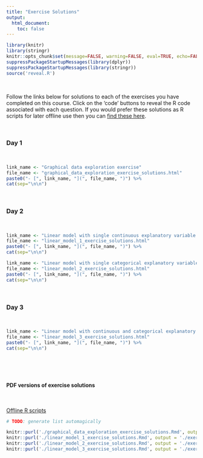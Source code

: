 ```yaml
---
title: "Exercise Solutions"
output: 
  html_document:
    toc: false
---
```


```r
library(knitr)
library(stringr)
knitr::opts_chunk$set(message=FALSE, warning=FALSE, eval=TRUE, echo=FALSE)
suppressPackageStartupMessages(library(dplyr))
suppressPackageStartupMessages(library(stringr))
source('reveal.R')
```

\  

Follow the links below for solutions to each of the exercises you have completed on this course. Click on the 'code' buttons to reveal the R code associated with each question. If you would prefer these solutions as R scripts for later offline use then you can [find these here](course_code.html).

\  

### Day 1

\  

```r
link_name <- "Graphical data exploration exercise"
file_name <- "graphical_data_exploration_exercise_solutions.html"
paste0("- [", link_name, "](", file_name, ")") %>%
cat(sep="\n\n")
```

\  

### Day 2

\  

```r
link_name <- "Linear model with single continuous explanatory variable exercise"
file_name <- "linear_model_1_exercise_solutions.html"
paste0("- [", link_name, "](", file_name, ")") %>%
cat(sep="\n\n")
```

```r
link_name <- "Linear model with single categorical explanatory variable exercise"
file_name <- "linear_model_2_exercise_solutions.html"
paste0("- [", link_name, "](", file_name, ")") %>%
cat(sep="\n\n")
```

\  

### Day 3

\  

```r
link_name <- "Linear model with continuous and categorical explanatory variables exercise"
file_name <- "linear_model_3_exercise_solutions.html"
paste0("- [", link_name, "](", file_name, ")") %>%
cat(sep="\n\n")
```

\  

\  

#### PDF versions of exercise solutions

\  

[Offline R scripts](course_code.html)

```r
# TODO: generate list automagically

knitr::purl('./graphical_data_exploration_exercise_solutions.Rmd', output = './exercise_solutions/graphical_data_exploration_exercise_solutions.R', quiet = TRUE)
knitr::purl('./linear_model_1_exercise_solutions.Rmd', output = './exercise_solutions/linear_model_1_exercise_solutions.R', quiet = TRUE)
knitr::purl('./linear_model_2_exercise_solutions.Rmd', output = './exercise_solutions/linear_model_2_exercise_solutions.R', quiet = TRUE)
knitr::purl('./linear_model_3_exercise_solutions.Rmd', output = './exercise_solutions/linear_model_3_exercise_solutions.R', quiet = TRUE)
```




